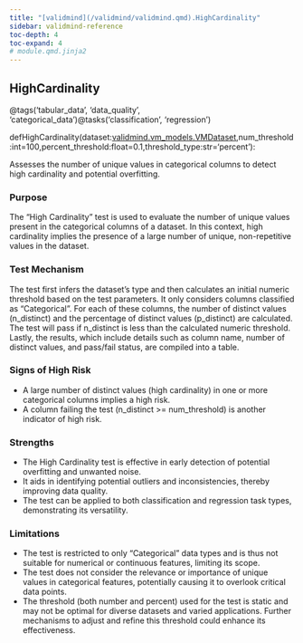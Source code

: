 ```yaml
---
title: "[validmind](/validmind/validmind.qmd).HighCardinality"
sidebar: validmind-reference
toc-depth: 4
toc-expand: 4
# module.qmd.jinja2
---
```


<!-- function.qmd.jinja2 -->

## HighCardinality<span class="suffix"></span>

<!-- signatures.jinja2 -->

::: {.signature}

<span class="decorators"><span class="decorator">@<span class="n">tags(<span class="s">'tabular_data'</span>, <span class="s">'data_quality'</span>, <span class="s">'categorical_data'</span>)</span></span><span class="decorator">@<span class="n">tasks(<span class="s">'classification'</span>, <span class="s">'regression'</span>)</span></span></span>

<span class="kw">def</span><span class="name">HighCardinality</span>(<span class="params"><span class="n">dataset</span><span class="p">:</span><a href="/validmind/validmind/vm_models.qmd#vmdataset">validmind.vm_models.VMDataset</a><span class="muted">,</span></span><span class="params"><span class="n">num_threshold</span><span class="p">:</span><span class="nb">int</span><span class="o">=</span><span class="kc">100</span><span class="muted">,</span></span><span class="params"><span class="n">percent_threshold</span><span class="p">:</span><span class="nb">float</span><span class="o">=</span><span class="kc">0.1</span><span class="muted">,</span></span><span class="params"><span class="n">threshold_type</span><span class="p">:</span><span class="nb">str</span><span class="o">=</span><span class="s1">'percent'</span></span>):

:::

<!-- docstring.jinja2 -->

Assesses the number of unique values in categorical columns to detect high cardinality and potential overfitting.

### Purpose

The “High Cardinality” test is used to evaluate the number of unique values present in the categorical columns of a dataset. In this context, high cardinality implies the presence of a large number of unique, non-repetitive values in the dataset.

### Test Mechanism

The test first infers the dataset's type and then calculates an initial numeric threshold based on the test parameters. It only considers columns classified as "Categorical". For each of these columns, the number of distinct values (n_distinct) and the percentage of distinct values (p_distinct) are calculated. The test will pass if n_distinct is less than the calculated numeric threshold. Lastly, the results, which include details such as column name, number of distinct values, and pass/fail status, are compiled into a table.

### Signs of High Risk

- A large number of distinct values (high cardinality) in one or more categorical columns implies a high risk.
- A column failing the test (n_distinct >= num_threshold) is another indicator of high risk.

### Strengths

- The High Cardinality test is effective in early detection of potential overfitting and unwanted noise.
- It aids in identifying potential outliers and inconsistencies, thereby improving data quality.
- The test can be applied to both classification and regression task types, demonstrating its versatility.

### Limitations

- The test is restricted to only "Categorical" data types and is thus not suitable for numerical or continuous features, limiting its scope.
- The test does not consider the relevance or importance of unique values in categorical features, potentially causing it to overlook critical data points.
- The threshold (both number and percent) used for the test is static and may not be optimal for diverse datasets and varied applications. Further mechanisms to adjust and refine this threshold could enhance its effectiveness.

